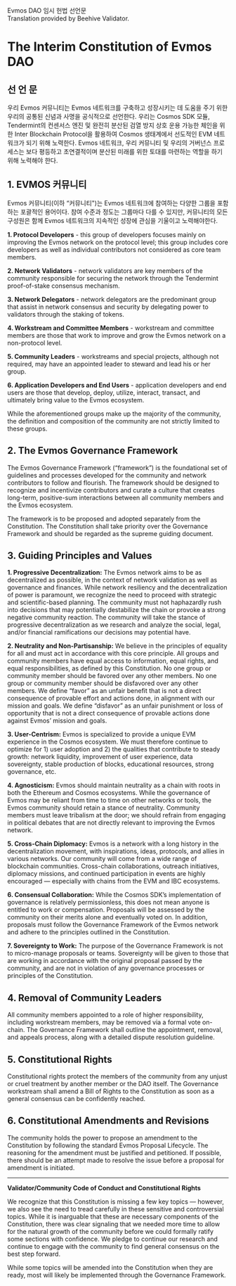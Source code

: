 

<Bleed>
  <div className='fancy-container'>
	<div className='fancy-borders'>
		<div className='fancy-title'>
			<span className='text-line'>Evmos DAO</span>
			<span className='text-line light-weight'>임시 헌법</span>
			<span className='text-line light-weight'>선언문</span>
		</div>
	</div>
</div>
</Bleed>

<Callout emoji="🌏">
  <div className='!bg-dark'>
  	Translation provided by Beehive Validator.
  </div>
</Callout>

# The Interim Constitution of Evmos DAO

## 선 언 문

우리 Evmos 커뮤니티는 Evmos 네트워크를 구축하고 성장시키는 데 도움을 주기 위한 우리의 공통된 신념과 사명을 공식적으로 선언한다. 우리는 Cosmos SDK 모듈, Tendermint의 컨센서스 엔진 및 완전히 분산된 검열 방지 상호 운용 가능한 체인을 위한 Inter Blockchain Protocol을 활용하여 Cosmos 생태계에서 선도적인 EVM 네트워크가 되기 위해 노력한다. Evmos 네트워크, 우리 커뮤니티 및 우리의 거버넌스 프로세스는 보다 평등하고 초연결적이며 분산된 미래를 위한 토대를 마련하는 역할을 하기 위해 노력해야 한다.

## 1. EVMOS 커뮤니티

Evmos 커뮤니티(이하 “커뮤니티")는 Evmos 네트워크에 참여하는 다양한 그룹을 포함하는 포괄적인 용어이다. 참여 수준과 정도는 그룹마다 다를 수 있지만, 커뮤니티의 모든 구성원은 함께 Evmos 네트워크의 지속적인 성장에 관심을 기울이고 노력해야한다.

**1. Protocol Developers** - this group of developers focuses mainly on improving the Evmos network on the protocol level; this group includes core developers as well as individual contributors not considered as core team members.

**2. Network Validators** - network validators are key members of the community responsible for securing the network through the Tendermint proof-of-stake consensus mechanism. 

**3. Network Delegators** - network delegators are the predominant group that assist in network consensus and security by delegating power to validators through the staking of tokens.

**4. Workstream and Committee Members** - workstream and committee members are those that work to improve and grow the Evmos network on a non-protocol level. 

**5. Community Leaders** - workstreams and special projects, although not required, may have an appointed leader to steward and lead his or her group.

**6. Application Developers and End Users** - application developers and end users are those that develop, deploy, utilize, interact, transact, and ultimately bring value to the Evmos ecosystem.  

While the aforementioned groups make up the majority of the community, the definition and composition of the community are not strictly limited to these groups.

## 2. The Evmos Governance Framework

The Evmos Governance Framework (“framework”) is the foundational set of guidelines and processes developed for the community and network contributors to follow and flourish. The framework should be designed to recognize and incentivize contributors and curate a culture that creates long-term, positive-sum interactions between all community members and the Evmos ecosystem.

The framework is to be proposed and adopted separately from the Constitution. The Constitution shall take priority over the Governance Framework and should be regarded as the supreme guiding document. 

## 3. Guiding Principles and Values

**1. Progressive Decentralization:** The Evmos network aims to be as decentralized as possible, in the context of network validation as well as governance and finances. While network resiliency and the decentralization of power is paramount, we recognize the need to proceed with strategic and scientific-based planning. The community must not haphazardly rush into decisions that may potentially destabilize the chain or provoke a strong negative community reaction. The community will take the stance of progressive decentralization as we research and analyze the social, legal, and/or financial ramifications our decisions may potential have. 

**2. Neutrality and Non-Partisanship:** We believe in the principles of equality for all and must act in accordance with this core principle. All groups and community members have equal access to information, equal rights, and equal responsibilities, as defined by this Constitution. No one group or community member should be favored over any other members. No one group or community member should be disfavored over any other members. We define “favor” as an unfair benefit that is not a direct consequence of provable effort and actions done, in alignment with our mission and goals. We define “disfavor” as an unfair punishment or loss of opportunity that is not a direct consequence of provable actions done against Evmos’ mission and goals.

**3. User-Centrism:** Evmos is specialized to provide a unique EVM experience in the Cosmos ecosystem. We must therefore continue to optimize for 1) user adoption and 2) the qualities that contribute to steady growth: network liquidity, improvement of user experience, data sovereignty, stable production of blocks, educational resources, strong governance, etc.

**4. Agnosticism:** Evmos should maintain neutrality as a chain with roots in both the Ethereum and Cosmos ecosystems. While the governance of Evmos may be reliant from time to time on other networks or tools, the Evmos community should retain a stance of neutrality. Community members must leave tribalism at the door; we should refrain from engaging in political debates that are not directly relevant to improving the Evmos network.

**5. Cross-Chain Diplomacy:** Evmos is a network with a long history in the decentralization movement, with inspirations, ideas, protocols, and allies in various networks. Our community will come from a wide range of blockchain communities. Cross-chain collaborations, outreach initiatives, diplomacy missions, and continued participation in events are highly encouraged — especially with chains from the EVM and IBC ecosystems. 

**6. Consensual Collaboration:** While the Cosmos SDK’s implementation of governance is relatively permissionless, this does not mean anyone is entitled to work or compensation. Proposals will be assessed by the community on their merits alone and eventually voted on. In addition, proposals must follow the Governance Framework of the Evmos network and adhere to the principles outlined in the Constitution.

**7. Sovereignty to Work:** The purpose of the Governance Framework is not to micro-manage proposals or teams. Sovereignty will be given to those that are working in accordance with the original proposal passed by the community, and are not in violation of any governance processes or principles of the Constitution. 

## 4. Removal of Community Leaders

All community members appointed to a role of higher responsibility, including workstream members, may be removed via a formal vote on-chain. The Governance Framework shall outline the appointment, removal, and appeals process, along with a detailed dispute resolution guideline.

## 5. Constitutional Rights

Constitutional rights protect the members of the community from any unjust or cruel treatment by another member or the DAO itself. The Governance workstream shall amend a Bill of Rights to the Constitution as soon as a general consensus can be confidently reached.

## 6. Constitutional Amendments and Revisions

The community holds the power to propose an amendment to the Constitution by following the standard Evmos Proposal Lifecycle. The reasoning for the amendment must be justified and petitioned. If possible, there should be an attempt made to resolve the issue before a proposal for amendment is initiated.

---

**Validator/Community Code of Conduct and Constitutional Rights**

We recognize that this Constitution is missing a few key topics — however, we also see the need to tread carefully in these sensitive and controversial topics. While it is inarguable that these are necessary components of the Constitution, there was clear signaling that we needed more time to allow for the natural growth of the community before we could formally ratify some sections with confidence. We pledge to continue our research and continue to engage with the community to find general consensus on the best step forward. 

While some topics will be amended into the Constitution when they are ready, most will likely be implemented through the Governance Framework.